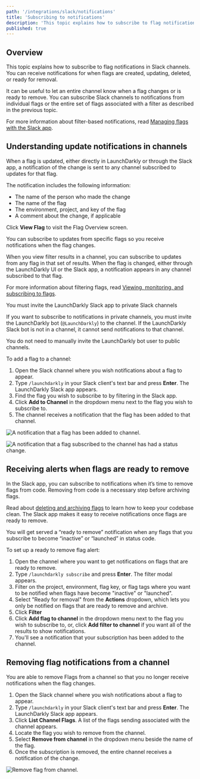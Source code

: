 ```yaml
---
path: '/integrations/slack/notifications'
title: 'Subscribing to notifications'
description: 'This topic explains how to subscribe to flag notifications in Slack channels. You can subscribe Slack channels to notifications from individual flags or the entire set of flags associated with a filter as described in the previous topic.'
published: true
---
```


## Overview

This topic explains how to subscribe to flag notifications in Slack channels. You can receive notifications for when flags are created, updating, deleted, or ready for removal.

It can be useful to let an entire channel know when a flag changes or is ready to remove. You can subscribe Slack channels to notifications from individual flags or the entire set of flags associated with a filter as described in the previous topic.

For more information about filter-based notifications, read [Managing flags with the Slack app](/integrations/slack/managing).

## Understanding update notifications in channels

When a flag is updated, either directly in LaunchDarkly or through the Slack app, a notification of the change is sent to any channel subscribed to updates for that flag.

The notification includes the following information:

- The name of the person who made the change
- The name of the flag
- The environment, project, and key of the flag
- A comment about the change, if applicable

Click **View Flag** to visit the Flag Overview screen.

You can subscribe to updates from specific flags so you receive notifications when the flag changes.

When you view filter results in a channel, you can subscribe to updates from any flag in that set of results. When the flag is changed, either through the LaunchDarkly UI or the Slack app, a notification appears in any channel subscribed to that flag.

For more information about filtering flags, read [Viewing, monitoring, and subscribing to flags](/integrations/slack/managing).

<Callout intent="info">
  <CalloutTitle>You must invite the LaunchDarkly Slack app to private Slack channels</CalloutTitle>
  <CalloutDescription>

If you want to subscribe to notifications in private channels, you must invite the LaunchDarkly bot (`@LaunchDarkly`) to the channel. If the LaunchDarkly Slack bot is not in a channel, it cannot send notifications to that channel.

You do not need to manually invite the LaunchDarkly bot user to public channels.

  </CalloutDescription>
</Callout>

To add a flag to a channel:

1. Open the Slack channel where you wish notifications about a flag to appear.
2. Type `/launchdarkly` in your Slack client's text bar and press **Enter**. The LaunchDarkly Slack app appears.
3. Find the flag you wish to subscribe to by filtering in the Slack app.
4. Click **Add to Channel** in the dropdown menu next to the flag you wish to subscribe to.
5. The channel receives a notification that the flag has been added to that channel.

![A notification that a flag has been added to channel.](../../images/slack-flag-notifications.png) 


![A notification that a flag subscribed to the channel has had a status change.](../../images/slack-flag-change.png) 

## Receiving alerts when flags are ready to remove 

In the Slack app, you can subscribe to notifications when it’s time to remove flags from code. Removing from code is a necessary step before archiving flags.

Read about [deleting and archiving flags](https://docs.launchdarkly.com/home/managing-flags/flag-archive-delete) to learn how to keep your codebase clean. The Slack app makes it easy to receive notifications once flags are ready to remove.

You will get served a “ready to remove” notification when any flags that you subscribe to become “inactive” or “launched” in status code.

To set up a ready to remove flag alert:

1. Open the channel where you want to get notifications on flags that are ready to remove.
2. Type `/launchdarkly subscribe` and press **Enter**. The filter modal appears.
3. Filter on the project, environment, flag key, or flag tags where you want to be notified when flags have become "inactive" or "launched".
4. Select "Ready for removal" from the **Actions** dropdown, which lets you only be notified on flags that are ready to remove and archive.
5. Click **Filter**
6. Click **Add flag to channel** in the dropdown menu next to the flag you wish to subscribe to, or, click **Add filter to channel** if you want all of the results to show notifications.
7. You'll see a notification that your subscription has been added to the channel.


## Removing flag notifications from a channel

You are able to remove Flags from a channel so that you no longer receive notifications when the flag changes.

1. Open the Slack channel where you wish notifications about a flag to appear.
2. Type `/launchdarkly` in your Slack client's text bar and press **Enter**. The LaunchDarkly Slack app appears.
3. Click **List Channel Flags**. A list of the flags sending associated with the channel appears.
4. Locate the flag you wish to remove from the channel.
5. Select **Remove from channel** in the dropdown menu beside the name of the flag.
6. Once the subscription is removed, the entire channel receives a notification of the change.

![Remove flag from channel.](../../images/slack-view-flag-details.png) 
